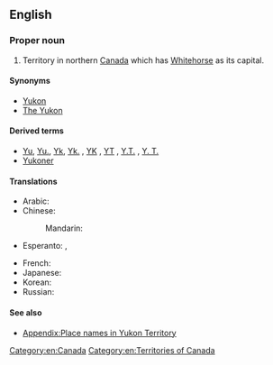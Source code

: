 ==English==
{{wikipedia|Yukon}}

===Proper noun===
{{en-proper noun|head=[[Yukon]] [[territory|Territory]]}}

# Territory in northern [[Canada]] which has [[Whitehorse]] as its capital.

====Synonyms====
* [[Yukon]]
* [[The Yukon]]

====Derived terms====
* [[Yu]], [[Yu.]], [[Yk]], [[Yk.]] , [[YK]] , [[YT]] , [[Y.T.]] , [[Y. T.]] {{qualifier|abbreviation}}
* [[Yukoner]]

====Translations====
{{trans-top|territory in northern Canada which has Whitehorse as its capital}}
* Arabic: {{t-|ar|يوكون|m|tr=yūkūn|sc=Arab}}
* Chinese:
*: Mandarin: {{t|cmn|育空|tr=Yùkōng|sc=Hani}}
* Esperanto: {{t|eo|Jukonio}}, {{t|eo|Jukon-teritorio}}
{{trans-mid}}
* French: {{t+|fr|Yukon|m}}
* Japanese: {{t-|ja|ユーコン|tr=Yūkon|sc=Jpan}}
* Korean: {{t-|ko|유콘|tr=Yukon|sc=Kore}}
* Russian: {{t-|ru|Юкон|m|tr=Júkon|sc=Cyrl}}
{{trans-bottom}}

====See also====
* [[Appendix:Place names in Yukon Territory]]

[[Category:en:Canada]]
[[Category:en:Territories of Canada]]